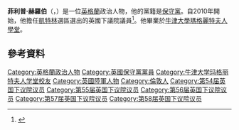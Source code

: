 '''菲利普·赫羅伯'''（{{lang-en|Philip Hollobone}}，{{bd|1964年|11月7日}}）是一位[[英格蘭|英格蘭]]政治人物，他的黨籍是[[保守黨_(英國)|保守黨]]。自2010年開始，他擔任[[凱特林_(英國國會選區)|凱特林]]選區選出的英國下議院議員<ref name=tory>{{cite web|url=http://www.conservatives.com/People/Members_of_Parliament/Hollobone_Philip.aspx|title=Philip Hollobone Member of Parliament for Kettering|publisher=Conservatives.com|accessdate=5 December 2010|archive-url=https://web.archive.org/web/20140301233645/http://www.conservatives.com/People/Members_of_Parliament/Hollobone_Philip.aspx|archive-date=2014-03-01|dead-url=yes}}</ref>。他畢業於[[牛津大學瑪格麗特夫人學堂|牛津大學瑪格麗特夫人學堂]]。
==參考資料==
{{Reflist}}

{{DEFAULTSORT: Hollobone, Philip}}
[[Category:英格蘭政治人物|Category:英格蘭政治人物]]
[[Category:英國保守黨黨員|Category:英國保守黨黨員]]
[[Category:牛津大学玛格丽特夫人学堂校友|Category:牛津大学玛格丽特夫人学堂校友]]
[[Category:英國陸軍人物|Category:英國陸軍人物]]
[[Category:倫敦人|Category:倫敦人]]
[[Category:第54届英国下议院议员|Category:第54届英国下议院议员]]
[[Category:第55届英国下议院议员|Category:第55届英国下议院议员]]
[[Category:第56届英国下议院议员|Category:第56届英国下议院议员]]
[[Category:第57届英国下议院议员|Category:第57届英国下议院议员]]
[[Category:第58届英国下议院议员|Category:第58届英国下议院议员]]